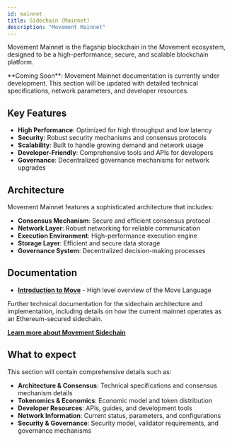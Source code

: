 ```yaml
---
id: mainnet
title: Sidechain (Mainnet)
description: "Movement Mainnet"
---
```



Movement Mainnet is the flagship blockchain in the Movement ecosystem, designed to be a high-performance, secure, and scalable blockchain platform.

<Callout type="info">
**Coming Soon**: Movement Mainnet documentation is currently under development. This section will be updated with detailed technical specifications, network parameters, and developer resources.
</Callout>

## Key Features

- **High Performance**: Optimized for high throughput and low latency
- **Security**: Robust security mechanisms and consensus protocols
- **Scalability**: Built to handle growing demand and network usage
- **Developer-Friendly**: Comprehensive tools and APIs for developers
- **Governance**: Decentralized governance mechanisms for network upgrades

## Architecture

Movement Mainnet features a sophisticated architecture that includes:

- **Consensus Mechanism**: Secure and efficient consensus protocol
- **Network Layer**: Robust networking for reliable communication
- **Execution Environment**: High-performance execution engine
- **Storage Layer**: Efficient and secure data storage
- **Governance System**: Decentralized decision-making processes

## Documentation

- **[Introduction to Move](/general/l1/introductionToMove)** - High level overview of the Move Language

Further technical documentation for the sidechain architecture and implementation, including details on how the current mainnet operates as an Ethereum-secured sidechain.

**[Learn more about Movement Sidechain](/general/sidechain)**

## What to expect

This section will contain comprehensive details such as:

- **Architecture & Consensus**: Technical specifications and consensus mechanism details
- **Tokenomics & Economics**: Economic model and token distribution
- **Developer Resources**: APIs, guides, and development tools
- **Network Information**: Current status, parameters, and configurations
- **Security & Governance**: Security model, validator requirements, and governance mechanisms
